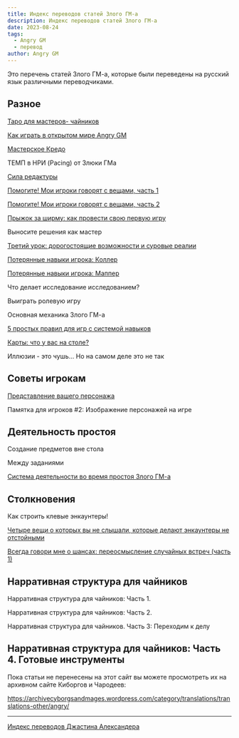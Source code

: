 ```yaml
---
title: Индекс переводов статей Злого ГМ-а
description: Индекс переводов статей Злого ГМ-а
date: 2023-08-24
tags:
  - Angry GM
  - перевод
author: Angry GM
---
```


Это перечень статей Злого ГМ-а, которые были переведены на русский язык различными переводчиками.

## Разное

[Таро для мастеров- чайников](https://cyborgsandmages.com/posts/translations/angrygm-taro-for-dummies)

[Как играть в открытом мире Angry GM](https://cyborgsandmages.com/posts/translations/translate-how-to-play-open-world-angry-gm)

[Мастерское Кредо](https://cyborgsandmages.com/posts/translations/angrygm-gm-credo)

ТЕМП в НРИ (Pacing) от Злюки ГМа

[Сила редактуры](https://cyborgsandmages.com/posts/translations/angrygm-the-power-of-editing)

[Помогите! Мои игроки говорят с вещами, часть 1](https://cyborgsandmages.com/posts/translations/angrygm-help-my-players-are-talking-to-things-1)

[Помогите! Мои игроки говорят с вещами, часть 2](https://cyborgsandmages.com/posts/translations/angrygm-help-my-players-are-talking-to-things-2)

[Прыжок за ширму: как провести свою первую игру](https://cyborgsandmages.com/posts/translations/angrygm-jumping-the-screen-how-to-run-your-first-rpg-session)

Выносите решения как мастер

[Третий урок: дорогостоящие возможности и суровые реалии](https://cyborgsandmages.com/posts/translations/angrygm-the-third-lesson-costly-opportunities-and-harsh-realities)

[Потерянные навыки игрока: Коллер](https://cyborgsandmages.com/posts/translations/angrygm-lost-player-skills-calling)

[Потерянные навыки игрока: Маппер](https://cyborgsandmages.com/posts/translations/angrygm-lost-player-skills-mapping)

Что делает исследование исследованием?

Выиграть ролевую игру

Основная механика Злого ГМ-а

[5 простых правил для игр с системой навыков](https://cyborgsandmages.com/posts/translations/angrygm-five-simple-rules-for-games-with-skill-system)

[Карты: что у вас на столе?](https://cyborgsandmages.com/posts/translations/angrygm-maps-whats-on-your-table)

Иллюзии - это чушь... Но на самом деле это не так

## Советы игрокам

[Представление вашего персонажа](https://cyborgsandmages.com/posts/translations/angrygm-presentation-of-your-pc)

Памятка для игроков #2: Изображение персонажей на игре

## Деятельность простоя

Создание предметов вне стола

Между заданиями

[Система деятельности во время простоя Злого ГМ-а](https://cyborgsandmages.com/posts/translations/angrygm-downtime-activities)

## Столкновения

Как строить клевые энкаунтеры!

[Четыре вещи о которых вы не слышали, которые делают энкаунтеры не отстойными](https://cyborgsandmages.com/posts/translations/angrygm-four-things-make-encounters-not-suck)

[Всегда говори мне о шансах: переосмысление случайных встреч (часть 1)](https://cyborgsandmages.com/posts/translations/always-tell-me-about-chances)


## Нарративная структура для чайников

Нарративная структура для чайников: Часть 1.

Нарративная структура для чайников: Часть 2.

Нарративная структура для чайников. Часть 3: Переходим к делу

Нарративная структура для чайников: Часть 4. Готовые инструменты
---

Пока статьи не перенесены на этот сайт вы можете просмотреть их на архивном сайте Киборгов и Чародеев:

https://archivecyborgsandmages.wordpress.com/category/translations/translations-other/angry/


---

[Индекс переводов Джастина Александера](https://cyborgsandmages.com/posts/translations/alexandrian-index)